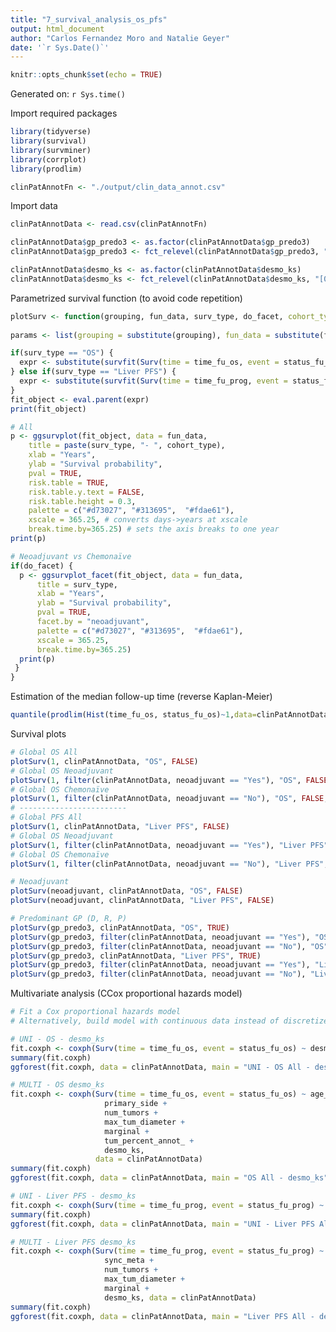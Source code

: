```yaml
---
title: "7_survival_analysis_os_pfs"
output: html_document
author: "Carlos Fernandez Moro and Natalie Geyer"
date: '`r Sys.Date()`'
---
```


```r
knitr::opts_chunk$set(echo = TRUE)
```

Generated on: `r Sys.time()`

Import required packages
```r
library(tidyverse)
library(survival)
library(survminer)
library(corrplot)
library(prodlim)
```

```r
clinPatAnnotFn <- "./output/clin_data_annot.csv"
```

Import data
```r
clinPatAnnotData <- read.csv(clinPatAnnotFn)

clinPatAnnotData$gp_predo3 <- as.factor(clinPatAnnotData$gp_predo3)
clinPatAnnotData$gp_predo3 <- fct_relevel(clinPatAnnotData$gp_predo3, "R", "D", "P")

clinPatAnnotData$desmo_ks <- as.factor(clinPatAnnotData$desmo_ks)
clinPatAnnotData$desmo_ks <- fct_relevel(clinPatAnnotData$desmo_ks, "[0,33]", "(33,99.9]", "(99.9,100]")
```

Parametrized survival function (to avoid code repetition)
```r
plotSurv <- function(grouping, fun_data, surv_type, do_facet, cohort_type = "All") {
  
params <- list(grouping = substitute(grouping), fun_data = substitute(fun_data))

if(surv_type == "OS") {
  expr <- substitute(survfit(Surv(time = time_fu_os, event = status_fu_os,) ~ grouping, data = fun_data), params)
} else if(surv_type == "Liver PFS") {
  expr <- substitute(survfit(Surv(time = time_fu_prog, event = status_fu_prog,) ~ grouping, data = fun_data), params)
}
fit_object <- eval.parent(expr)
print(fit_object)

# All  
p <- ggsurvplot(fit_object, data = fun_data, 
    title = paste(surv_type, "- ", cohort_type),
    xlab = "Years", 
    ylab = "Survival probability",
    pval = TRUE, 
    risk.table = TRUE,
    risk.table.y.text = FALSE, 
    risk.table.height = 0.3, 
    palette = c("#d73027", "#313695",  "#fdae61"),
    xscale = 365.25, # converts days->years at xscale
    break.time.by=365.25) # sets the axis breaks to one year
print(p)

# Neoadjuvant vs Chemonaïve
if(do_facet) {
  p <- ggsurvplot_facet(fit_object, data = fun_data, 
      title = surv_type,
      xlab = "Years", 
      ylab = "Survival probability",
      pval = TRUE, 
      facet.by = "neoadjuvant", 
      palette = c("#d73027", "#313695",  "#fdae61"),
      xscale = 365.25, 
      break.time.by=365.25)  
  print(p)
 }
}
```

Estimation of the median follow-up time (reverse Kaplan-Meier)
```r
quantile(prodlim(Hist(time_fu_os, status_fu_os)~1,data=clinPatAnnotData,reverse=TRUE))
```

Survival plots
```r
# Global OS All
plotSurv(1, clinPatAnnotData, "OS", FALSE)
# Global OS Neoadjuvant
plotSurv(1, filter(clinPatAnnotData, neoadjuvant == "Yes"), "OS", FALSE, "Neoadjuvant")
# Global OS Chemonaïve
plotSurv(1, filter(clinPatAnnotData, neoadjuvant == "No"), "OS", FALSE, "Chemonaïve")
# ------------------------
# Global PFS All
plotSurv(1, clinPatAnnotData, "Liver PFS", FALSE)
# Global OS Neoadjuvant
plotSurv(1, filter(clinPatAnnotData, neoadjuvant == "Yes"), "Liver PFS", FALSE, "Neoadjuvant")
# Global OS Chemonaïve
plotSurv(1, filter(clinPatAnnotData, neoadjuvant == "No"), "Liver PFS", FALSE, "Chemonaïve")

# Neoadjuvant
plotSurv(neoadjuvant, clinPatAnnotData, "OS", FALSE)
plotSurv(neoadjuvant, clinPatAnnotData, "Liver PFS", FALSE)

# Predominant GP (D, R, P)
plotSurv(gp_predo3, clinPatAnnotData, "OS", TRUE)
plotSurv(gp_predo3, filter(clinPatAnnotData, neoadjuvant == "Yes"), "OS", FALSE, "Neoadjuvant")
plotSurv(gp_predo3, filter(clinPatAnnotData, neoadjuvant == "No"), "OS", FALSE, "Chemonaïve")
plotSurv(gp_predo3, clinPatAnnotData, "Liver PFS", TRUE)
plotSurv(gp_predo3, filter(clinPatAnnotData, neoadjuvant == "Yes"), "Liver PFS", FALSE, "Neoadjuvant")
plotSurv(gp_predo3, filter(clinPatAnnotData, neoadjuvant == "No"), "Liver PFS", FALSE, "Chemonaïve")
```

Multivariate analysis (CCox proportional hazards model)
```r

# Fit a Cox proportional hazards model
# Alternatively, build model with continuous data instead of discretized

# UNI - OS - desmo_ks
fit.coxph <- coxph(Surv(time = time_fu_os, event = status_fu_os) ~ desmo_ks, data = clinPatAnnotData)
summary(fit.coxph)
ggforest(fit.coxph, data = clinPatAnnotData, main = "UNI - OS All - desmo_ks")

# MULTI - OS desmo_ks
fit.coxph <- coxph(Surv(time = time_fu_os, event = status_fu_os) ~ age_ + 
                     primary_side + 
                     num_tumors + 
                     max_tum_diameter + 
                     marginal +
                     tum_percent_annot_ + 
                     desmo_ks, 
                   data = clinPatAnnotData)
summary(fit.coxph)
ggforest(fit.coxph, data = clinPatAnnotData, main = "OS All - desmo_ks")

# UNI - Liver PFS - desmo_ks
fit.coxph <- coxph(Surv(time = time_fu_prog, event = status_fu_prog) ~ desmo_ks, data = clinPatAnnotData)
summary(fit.coxph)
ggforest(fit.coxph, data = clinPatAnnotData, main = "UNI - Liver PFS All - desmo_ks")

# MULTI - Liver PFS desmo_ks
fit.coxph <- coxph(Surv(time = time_fu_prog, event = status_fu_prog) ~ primary_side + 
                     sync_meta + 
                     num_tumors + 
                     max_tum_diameter + 
                     marginal + 
                     desmo_ks, data = clinPatAnnotData)
summary(fit.coxph)
ggforest(fit.coxph, data = clinPatAnnotData, main = "Liver PFS All - desmo_ks")
```
